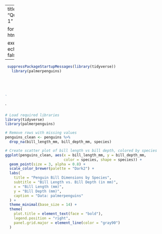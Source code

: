 ---
title: "Quarto-1"

format: html

execute:
    echo: false
 ---







```r
 suppressPackageStartupMessages(library(tidyverse))
   library(palmerpenguins)





`
```

`
```r
# Load required libraries
library(tidyverse)
library(palmerpenguins)

# Remove rows with missing values
penguins_clean <- penguins %>% 
  drop_na(bill_length_mm, bill_depth_mm, species)

# Create scatter plot of bill length vs bill depth, colored by species
ggplot(penguins_clean, aes(x = bill_length_mm, y = bill_depth_mm, 
                           color = species, shape = species)) +
  geom_point(size = 3, alpha = 0.8) +
  scale_color_brewer(palette = "Dark2") +
  labs(
    title = "Penguin Bill Dimensions by Species",
    subtitle = "Bill Length vs. Bill Depth (in mm)",
    x = "Bill Length (mm)",
    y = "Bill Depth (mm)",
    caption = "Data: palmerpenguins"
  ) +
  theme_minimal(base_size = 14) +
  theme(
    plot.title = element_text(face = "bold"),
    legend.position = "right",
    panel.grid.major = element_line(color = "gray90")
  )
```

```



```